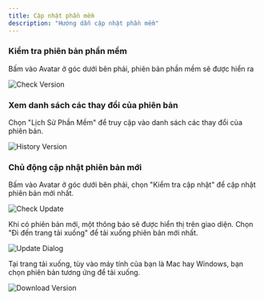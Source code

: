 ```yaml
---
title: Cập nhật phần mềm
description: "Hướng dẫn cập nhật phần mềm"
---
```


### Kiểm tra phiên bản phần mềm

Bấm vào Avatar ở góc dưới bên phải, phiên bản phần mềm sẽ được hiển ra

<img src="/vi/images/usage/update-software/check-version.webp" alt="Check Version" className="rounded-lg" />

### Xem danh sách các thay đổi của phiên bản

Chọn "Lịch Sử Phần Mềm" để truy cập vào danh sách các thay đổi của phiên bản.

<img src="/vi/images/usage/update-software/history-version.webp" alt="History Version" className="rounded-lg" />

### Chủ động cập nhật phiên bản mới

Bấm vào Avatar ở góc dưới bên phải, chọn "Kiểm tra cập nhật" để cập nhật phiên bản mới nhất.

<img src="/vi/images/usage/update-software/check-update.webp" alt="Check Update" className="rounded-lg" />

Khi có phiên bản mới, một thông báo sẽ được hiển thị trên giao diện. Chọn "Đi đến trang tải xuống" để tải xuống phiên bản mới nhất.

<img src="/vi/images/usage/update-software/update-dialog.webp" alt="Update Dialog" className="rounded-lg" />

Tại trang tải xuống, tùy vào máy tính của bạn là Mac hay Windows, bạn chọn phiên bản tương ứng để tải xuống.

<img src="/vi/images/usage/update-software/download-version.webp" alt="Download Version" className="rounded-lg" />
